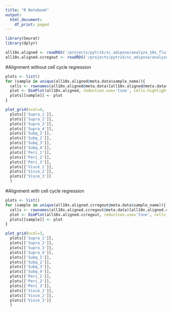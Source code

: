 ```yaml
---
title: "R Notebook"
output:
  html_document:
    df_print: paged
---
```


```r
library(Seurat)
library(dplyr)
```


```r
all10x.aligned <- readRDS('/projects/pytrik/sc_adipose/analyze_10x_fluidigm/data/10x-180504-aligned')
all10x.aligned.ccregout <- readRDS('/projects/pytrik/sc_adipose/analyze_10x_fluidigm/data/10x-180504-ccregout-aligned')
```

#Alignment without cell cycle regression

```r
plots <- list()
for (sample in unique(all10x.aligned@meta.data$sample_name)){
  cells <- rownames(all10x.aligned@meta.data)[all10x.aligned@meta.data$sample_name == sample]
  plot <- DimPlot(all10x.aligned, reduction.use='tsne', cells.highlight=cells, pt.size.use=0.1, cols.highlight = 'blue', cols.use='gray', plot.title=sample)
  plots[[sample]] <- plot
}
```


```r
plot_grid(ncol=4,
  plots[['Supra_1']],
  plots[['Supra_2']],
  plots[['Supra_3']],
  plots[['Supra_4']],
  plots[['Subq_1']],
  plots[['Subq_2']],
  plots[['Subq_3']],
  plots[['Subq_4']],
  plots[['Peri_1']],
  plots[['Peri_2']],
  plots[['Peri_3']],
  plots[['Visce_1']],
  plots[['Visce_2']],
  plots[['Visce_3']]
  )
```

#Alignment with cell cycle regression

```r
plots <- list()
for (sample in unique(all10x.aligned.ccregout@meta.data$sample_name)){
  cells <- rownames(all10x.aligned.ccregout@meta.data)[all10x.aligned.ccregout@meta.data$sample_name == sample]
  plot <- DimPlot(all10x.aligned.ccregout, reduction.use='tsne', cells.highlight=cells, pt.size.use=0.1, cols.highlight = 'blue', cols.use='gray', plot.title=sample)
  plots[[sample]] <- plot
}
```


```r
plot_grid(ncol=3,
  plots[['Supra_1']],
  plots[['Supra_2']],
  plots[['Supra_3']],
  plots[['Supra_4']],
  plots[['Subq_1']],
  plots[['Subq_2']],
  plots[['Subq_3']],
  plots[['Subq_4']],
  plots[['Peri_1']],
  plots[['Peri_2']],
  plots[['Peri_3']],
  plots[['Visce_1']],
  plots[['Visce_2']],
  plots[['Visce_3']]
  )
```

